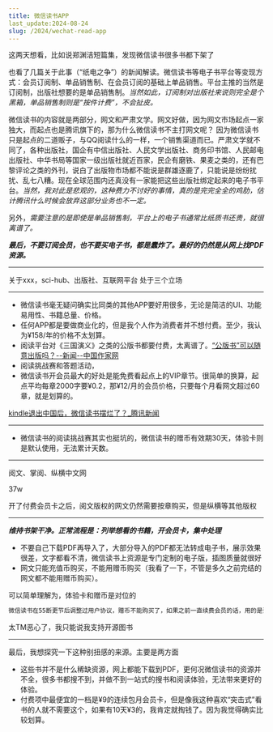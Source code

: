 ```yaml
---
title: 微信读书APP
last_update:2024-08-24
slug: /2024/wechat-read-app
---
```





这两天想看，比如说郑渊洁短篇集，发现微信读书很多书都下架了

也看了几篇关于此事（“纸电之争”）的新闻解读。微信读书等电子书平台等变现方式：会员订阅制、单品销售制、在会员订阅的基础上单品销售。平台主推的当然是订阅制，出版社想要的是单品销售制。*当然如此，订阅制对出版社来说则完全是个黑箱，单品销售制则是“按件计费”，不会扯皮。*

微信读书的内容就是两部分，网文和严肃文学。网文好做，因为网文市场起点一家独大，而起点也是腾讯旗下的，那为什么微信读书不主打网文呢？ 因为微信读书只是起点的二道贩子，与QQ阅读什么的一样，一个销售渠道而已。严肃文学就不同了，各种出版社，国企有中信出版社、人民文学出版社、商务印书馆、人民邮电出版社、中华书局等国家一级出版社就近百家，民企有磨铁、果麦之类的，还有巴黎评论之类的外刊，说白了出版物市场都不能说是群雄逐鹿了，只能说是纷纷扰扰、乱七八糟。现在全球范围内还真没有一家能把这些出版社绑定起来的电子书平台。*当然，我对此是悲观的，这种费力不讨好的事情，真的是完完全全的鸡肋，估计腾讯什么时候会放弃这部分业务也不一定。*

另外，*需要注意的是即使是单品销售制，平台上的电子书通常比纸质书还贵，就很离谱了。*

***最后，不要订阅会员，也不要买电子书，都是蠢炸了。最好的仍然是从网上找PDF资源。***

---

关于xxx，sci-hub、出版社、互联网平台 处于三个立场

---

- 微信读书毫无疑问确实比同类的其他APP要好用很多，无论是简洁的UI、功能易用性、书籍总量、价格。
- 任何APP都是要做商业化的，但是我个人作为消费者并不想付费。至少，我认为¥158/年的价格不太划算。
- 阅读平台对《三国演义》之类的公版书都要付费，太离谱了。[“公版书”可以随意出版吗？--新闻--中国作家网](https://www.chinawriter.com.cn/n1/2023/0315/c403994-32644748.html)
- 阅读挑战赛和答题活动，
- 微信读书开会员最大的好处是能免费看起点上的VIP章节。很简单的换算，起点平均每章2000字要¥0.2，那¥12/月的会员价格，只要每个月看网文超过60章，就是划算的。


[kindle退出中国后，微信读书摆烂了？_腾讯新闻](https://new.qq.com/rain/a/20240102A09GE200)


---

- 微信读书的阅读挑战赛其实也挺坑的，微信读书的赠币有效期30天，体验卡则是默认使用，无法累计天数。

---

阅文、掌阅、纵横中文网

37w

开了付费会员卡之后，阅文版权的网文仍然需要按章购买，但是纵横等其他版权

---

***维持书架干净。正常流程是：列举想看的书籍，开会员卡，集中处理***


- 不要自己下载PDF再导入了，大部分导入的PDF都无法转成电子书，展示效果很差，文字都看不清，微信读书上资源是专门定制的电子版，插图质量就很好
- 网文只能充值币购买，不能用赠币购买（我看了一下，不管是多久之前完结的网文都不能用赠币购买）。

可以简单理解为，体验卡和赠币是对位的

```markdown
微信读书在55断更节后调整过用户协议，赠币不能购买了，如果之前一直续费会员的话，用的是调整前的协议不变，赠币可以看网文，老人老办法，新人新办法。不过微信读书也在调整网文上架速度和范围，很多非头部网文只能在起点看到，微信读书是不会上了，毕竟微信读书上的购买，不会给作者分成，起点的购买才可以
```

太TM恶心了，我只能说我支持开源图书

---

最后，我想探究一下这种别扭感的来源。主要是两方面

- 这些书并不是什么稀缺资源，网上都能下载到PDF，更何况微信读书的资源并不全，很多书都搜不到，并做不到一站式的搜书和阅读体验，无法带来更好的体验。
- 付费项中最便宜的一档是¥9的连续包月会员卡，但是像我这种喜欢“突击式”看书的人就不需要这个，如果有10天¥3的，我肯定就掏钱了。因为我觉得确实比较划算。

